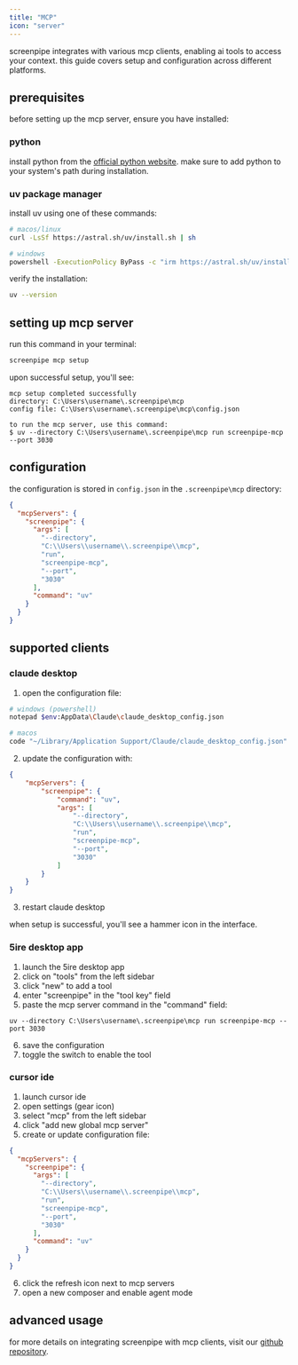 ```yaml
---
title: "MCP"
icon: "server"
---
```


screenpipe integrates with various mcp clients, enabling ai tools to access your context. this guide covers setup and configuration across different platforms.

## prerequisites

before setting up the mcp server, ensure you have installed:

### python
install python from the [official python website](https://www.python.org/). make sure to add python to your system's path during installation.

### uv package manager
install uv using one of these commands:

```bash
# macos/linux
curl -LsSf https://astral.sh/uv/install.sh | sh

# windows
powershell -ExecutionPolicy ByPass -c "irm https://astral.sh/uv/install.ps1 | iex"
```

verify the installation:
```bash
uv --version
```

## setting up mcp server

run this command in your terminal:

```bash
screenpipe mcp setup
```

upon successful setup, you'll see:

```
mcp setup completed successfully
directory: C:\Users\username\.screenpipe\mcp
config file: C:\Users\username\.screenpipe\mcp\config.json

to run the mcp server, use this command:
$ uv --directory C:\Users\username\.screenpipe\mcp run screenpipe-mcp --port 3030
```

## configuration

the configuration is stored in `config.json` in the `.screenpipe\mcp` directory:

```json
{
  "mcpServers": {
    "screenpipe": {
      "args": [
        "--directory",
        "C:\\Users\\username\\.screenpipe\\mcp",
        "run",
        "screenpipe-mcp",
        "--port",
        "3030"
      ],
      "command": "uv"
    }
  }
}
```

## supported clients

### claude desktop

1. open the configuration file:

```bash
# windows (powershell)
notepad $env:AppData\Claude\claude_desktop_config.json

# macos
code "~/Library/Application Support/Claude/claude_desktop_config.json"
```

2. update the configuration with:

```json
{
    "mcpServers": {
        "screenpipe": {
            "command": "uv",
            "args": [
                "--directory",
                "C:\\Users\\username\\.screenpipe\\mcp",
                "run",
                "screenpipe-mcp",
                "--port",
                "3030"
            ]
        }
    }
}
```

3. restart claude desktop

when setup is successful, you'll see a hammer icon in the interface.

### 5ire desktop app

1. launch the 5ire desktop app
2. click on "tools" from the left sidebar
3. click "new" to add a tool
4. enter "screenpipe" in the "tool key" field
5. paste the mcp server command in the "command" field:

```
uv --directory C:\Users\username\.screenpipe\mcp run screenpipe-mcp --port 3030
```

6. save the configuration
7. toggle the switch to enable the tool

### cursor ide

1. launch cursor ide
2. open settings (gear icon)
3. select "mcp" from the left sidebar
4. click "add new global mcp server"
5. create or update configuration file:

```json
{
  "mcpServers": {
    "screenpipe": {
      "args": [
        "--directory",
        "C:\\Users\\username\\.screenpipe\\mcp",
        "run",
        "screenpipe-mcp",
        "--port",
        "3030"
      ],
      "command": "uv"
    }
  }
}
```

6. click the refresh icon next to mcp servers
7. open a new composer and enable agent mode

## advanced usage

for more details on integrating screenpipe with mcp clients, visit our [github repository](https://github.com/mediar-ai/screenpipe/tree/main/screenpipe-integrations/screenpipe-mcp).
